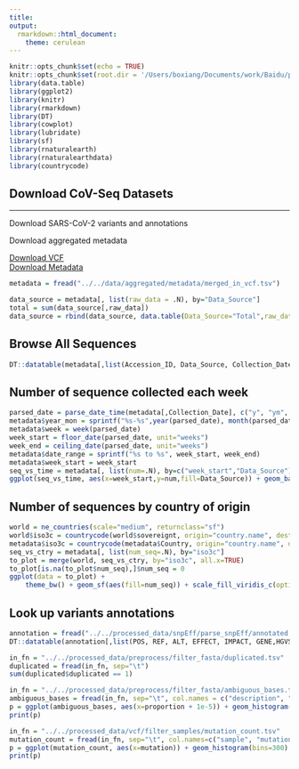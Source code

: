 ```yaml
---
title: 
output:
  rmarkdown::html_document:
    theme: cerulean
---
```


```r
knitr::opts_chunk$set(echo = TRUE)
knitr::opts_chunk$set(root.dir = '/Users/boxiang/Documents/work/Baidu/projects/covseq/scripts/')
library(data.table)
library(ggplot2)
library(knitr)
library(rmarkdown)
library(DT)
library(cowplot)
library(lubridate)
library(sf)
library(rnaturalearth)
library(rnaturalearthdata)
library(countrycode)
```


<div class="jumbotron">
  <h2 class="display-3">Download CoV-Seq Datasets</h2>
  <hr class="my-10">
  <div class="row">
  
  <div class="col-sm-6">
  <p>Download SARS-CoV-2 variants and annotations</p>
  </div>
  
  <div class="col-sm-6">
  <p>Download aggregated metadata</p>
  </div>
  </div>
  
  <div class="row">
  
  <div class="col-sm-6">
  <a class="btn btn-primary btn-lg" href="https://drive.google.com/drive/folders/1_mivRZxjO3Dhfr3mKi4Sa7VcuV42cyav" role="button">Download VCF</a>
  </div>
  
  <div class="col-sm-6">
  <a class="btn btn-primary btn-lg" href="#" role="button">Download Metadata</a>
  </div>
  </div>
</div>

```r
metadata = fread("../../data/aggregated/metadata/merged_in_vcf.tsv")
```


```r
data_source = metadata[, list(raw_data = .N), by="Data_Source"]
total = sum(data_source[,raw_data])
data_source = rbind(data_source, data.table(Data_Source="Total",raw_data=total))
```

## Browse All Sequences
```r
DT::datatable(metadata[,list(Accession_ID, Data_Source, Collection_Date, Country, Region)], filter = 'bottom', caption = 'Table 1: COVID-19 genomic sequence data source, collection date, and location.', colnames = c('Accession ID', 'Data Source', 'Collection Date', 'Country', "Region"))
```


## Number of sequence collected each week
```r
parsed_date = parse_date_time(metadata[,Collection_Date], c("y", "ym", "ymd"))
metadata$year_mon = sprintf("%s-%s",year(parsed_date), month(parsed_date))
metadata$week = week(parsed_date)
week_start = floor_date(parsed_date, unit="weeks")
week_end = ceiling_date(parsed_date, unit="weeks")
metadata$date_range = sprintf("%s to %s", week_start, week_end)
metadata$week_start = week_start
seq_vs_time = metadata[, list(num=.N), by=c("week_start","Data_Source")]
ggplot(seq_vs_time, aes(x=week_start,y=num,fill=Data_Source)) + geom_bar(stat="identity") + theme(axis.text.x = element_text(angle=0), legend.position = "bottom") + ylab("Number of Virus Collected/Sequenced") + xlab(NULL) + scale_fill_discrete(name="Source")
```


## Number of sequences by country of origin
```r
world = ne_countries(scale="medium", returnclass="sf")
world$iso3c = countrycode(world$sovereignt, origin="country.name", destination = "iso3c")
metadata$iso3c = countrycode(metadata$Country, origin="country.name", destination = "iso3c")
seq_vs_ctry = metadata[, list(num_seq=.N), by="iso3c"]
to_plot = merge(world, seq_vs_ctry, by="iso3c", all.x=TRUE)
to_plot[is.na(to_plot$num_seq),]$num_seq = 0 
ggplot(data = to_plot) +
    theme_bw() + geom_sf(aes(fill=num_seq)) + scale_fill_viridis_c(option = "plasma", trans = "sqrt")

```


## Look up variants annotations
```r
annotation = fread("../../processed_data/snpEff/parse_snpEff/annotated.tsv")
DT::datatable(annotation[,list(POS, REF, ALT, EFFECT, IMPACT, GENE,HGVS_C,HGVS_P, CDS_POS, AA_POS, DISTANCE)], filter = 'bottom', caption = 'Table 3: Genomic Variant Annotation from SnpEff.', colnames = c("Pos", "Ref", "Alt", "Effect", "Impact", "Gene","HGVS.C", "HGVS.P", "CDS position", "AA position", "Distance"))
```

```r
in_fn = "../../processed_data/preprocess/filter_fasta/duplicated.tsv"
duplicated = fread(in_fn, sep="\t")
sum(duplicated$duplicated == 1)
```



```r
in_fn = "../../processed_data/preprocess/filter_fasta/ambiguous_bases.tsv"
ambiguous_bases = fread(in_fn, sep="\t", col.names = c("description", "count", "length", "proportion"))
p = ggplot(ambiguous_bases, aes(x=proportion + 1e-5)) + geom_histogram(bins=1000) + scale_x_log10()
print(p)
```


```r
in_fn = "../../processed_data/vcf/filter_samples/mutation_count.tsv"
mutation_count = fread(in_fn, sep="\t", col.names=c("sample", "mutation"))
p = ggplot(mutation_count, aes(x=mutation)) + geom_histogram(bins=300) + scale_y_sqrt() + scale_x_log10(breaks=c(1,10,100,150,1000,10000)) + geom_vline(xintercept=150, color="red", linetype="dashed")
print(p)
```





